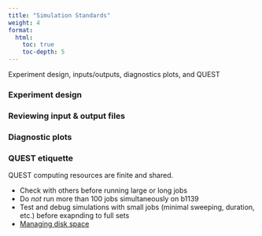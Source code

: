 ```yaml
---
title: "Simulation Standards"
weight: 4
format: 
  html: 
    toc: true
    toc-depth: 5
---
```


Experiment design, inputs/outputs, diagnostics plots, and QUEST

### Experiment design

### Reviewing input & output files

### Diagnostic plots

### QUEST etiquette

QUEST computing resources are finite and shared. 

* Check with others before running large or long jobs
* Do *not* run more than 100 jobs simultaneously on b1139
* Test and debug simulations with small jobs (minimal sweeping, duration, etc.) before exapnding to full sets
* [Managing disk space]()
